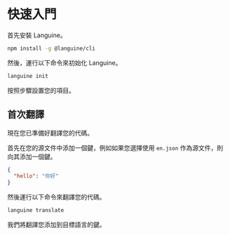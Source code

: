 # 快速入門

首先安裝 Languine。

```bash
npm install -g @languine/cli
```

然後，運行以下命令來初始化 Languine。

```bash
languine init
```

按照步驟設置您的項目。

## 首次翻譯

現在您已準備好翻譯您的代碼。

首先在您的源文件中添加一個鍵，例如如果您選擇使用 `en.json` 作為源文件，則向其添加一個鍵。

```json
{
  "hello": "你好"
}
```

然後運行以下命令來翻譯您的代碼。

```bash
languine translate
```

我們將翻譯您添加到目標語言的鍵。